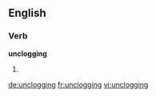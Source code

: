 ==English==

===Verb===
'''unclogging'''

# {{third-person singular of|unclog}}

[[de:unclogging]]
[[fr:unclogging]]
[[vi:unclogging]]